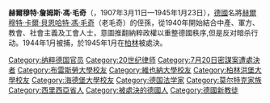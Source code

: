 {{多個問題|
{{expand|time=2010-05-18T08:57:47+00:00}}
{{unreferenced|time=2010-05-18T08:57:47+00:00}}
{{request translation}}
}}
{{noteTA
|1=zh-cn:希特勒;zh-tw:希特勒;zh-hk:希特拉;
}}
{{for multi|the German military commander of the 19th century|Helmuth von Moltke the Elder|the German chief of staff at the start of the First World War|Helmuth von Moltke the Younger}}
{{Infobox person
| honorific_prefix  = 
| name        = 赫爾穆特·詹姆斯·馮·毛奇<br>Helmuth James Graf von Moltke
| image       = HelmuthvonMoltkeJan1945.jpg
| image_size  = 
| caption     = Moltke in January 1945
| birth_date  = {{birth date|1907|3|11|df=y}} 
| birth_place ={{flag|German Empire}}[[普魯士|普魯士]] Kreisau  (now [[Krzyżowa,_Świdnica_County|Krzyżowa]], [[Poland|Poland]])
| death_date = {{death date and age|1945|1|23|1907|3|11|df=y}} 
| death_place = {{flag|Nazi Germany}}[[Berlin-Plötzensee|Berlin-Plötzensee]]
| death_cause = 處死
| resting_place = [[Hamburg-Wandsbek|Hamburg-Wandsbek]], Germany
| resting_place_coordinates = 
| nationality = German
| other_names = Helmuth James Ludwig Eugen Heinrich Graf von Moltke
| known_for   = Non-violent opposition to the Nazi government of Germany as co-founder of the [[Kreisau_Circle|Kreisau Circle]]
| education   = [[布雷斯勞大學|布雷斯勞大學]]<br />[[牛津大學|牛津大學]]
| employer    = 
| occupation  = Lawyer
| title       =
| spouse      = [[Freya_von_Moltke|Freya Deichmann]]
| partner     = 
| children    = Helmuth Caspar, Konrad
| parents     = 
| relatives   = 
}}
'''赫爾穆特·詹姆斯·馮·毛奇'''（{{lang-de|'''Helmuth James Graf von Moltke'''}}，1907年3月11日—1945年1月23日），[[德國|德國]]名將[[赫爾穆特·卡爾·貝恩哈特·馮·毛奇|赫爾穆特·卡爾·貝恩哈特·馮·毛奇]]（老毛奇）的侄孫，從1940年開始結合中產、軍方、教會、社會主義及工會人士，意圖推翻納粹政權以重整德國秩序,但是反对暗杀行动。1944年1月被捕，於1945年1月在[[柏林|柏林]]被處決。

{{Authority control}}
{{DEFAULTSORT:Moltke, Helmuth Von}}

[[Category:纳粹德国官员|Category:纳粹德国官员]]
[[Category:20世纪律师|Category:20世纪律师]]
[[Category:7月20日密謀案遭處決者|Category:7月20日密謀案遭處決者]]
[[Category:布雷斯勞大學校友|Category:布雷斯勞大學校友]]
[[Category:維也納大學校友|Category:維也納大學校友]]
[[Category:柏林洪堡大學校友|Category:柏林洪堡大學校友]]
[[Category:海德堡大學校友|Category:海德堡大學校友]]
[[Category:德国法学家|Category:德国法学家]]
[[Category:莫尔特克家族|Category:莫尔特克家族]]
[[Category:西里西亞省人|Category:西里西亞省人]]
[[Category:被處決的德國人|Category:被處決的德國人]]
[[Category:德國新教徒|Category:德國新教徒]]